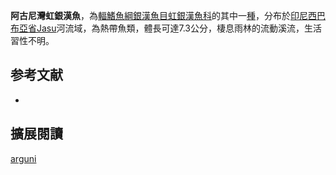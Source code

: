 {{Speciesbox
| name = 阿古尼灣虹銀漢魚
| image = 
| image_width = 250px
| status = NE
| status_system = IUCN3.1
| genus = Melanotaenia
| species = arguni
| authority = [[Kadarusman,_Hadiaty_&_Pouyaud|Kadarusman, Hadiaty & Pouyaud]], 2012
| synonyms = 
}}
'''阿古尼灣虹銀漢魚'''，為[[輻鰭魚綱|輻鰭魚綱]][[銀漢魚目|銀漢魚目]][[虹銀漢魚科|虹銀漢魚科]]的其中一[[種|種]]，分布於[[印尼|印尼]][[西巴布亞省|西巴布亞省]]Jasu河流域，為熱帶魚類，體長可達7.3公分，棲息雨林的流動溪流，生活習性不明。
==参考文献==
*{{FishBase_species|genus=Melanotaenia|species=arguni|year=2016|month=5}}

== 擴展閱讀 ==
{{refbegin}}
{{wikispecies-inline|Melanotaenia arguni|阿古尼灣虹銀漢魚}}
{{refend}}
{{Taxonbar|from=Q21321080}}

[[Category:虹銀漢魚屬|arguni]]


{{魚類小作品}}